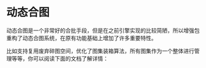 
# 动态合图

动态合图是一个非常好的合批手段，但是在之前引擎实现的比较简陋，所以增强包重构了动态合图系统，在原有功能基础上增加了许多重要特性。

比如支持复用废弃碎图空间，优化了图集装箱算法，所有图集作为一个整体进行管理等等，你可以阅读下面的文档了解详情：

<DocCardList items={useCurrentSidebarCategory().items}/>
